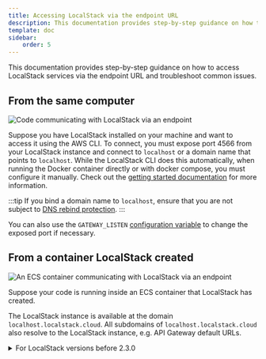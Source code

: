 ```yaml
---
title: Accessing LocalStack via the endpoint URL
description: This documentation provides step-by-step guidance on how to access LocalStack services via the endpoint URL and troubleshoot common issues.
template: doc
sidebar:
    order: 5
---
```



This documentation provides step-by-step guidance on how to access LocalStack services via the endpoint URL and troubleshoot common issues.

## From the same computer

![Code communicating with LocalStack via an endpoint](/images/aws/1.svg)

Suppose you have LocalStack installed on your machine and want to access it using the AWS CLI.
To connect, you must expose port 4566 from your LocalStack instance and connect to `localhost` or a domain name that points to `localhost`.
While the LocalStack CLI does this automatically, when running the Docker container directly or with docker compose, you must configure it manually.
Check out the [getting started documentation](/aws/getting-started/installation) for more information.


:::tip
If you bind a domain name to `localhost`, ensure that you are not subject to [DNS rebind protection](/aws/tooling/dns-server#dns-rebind-protection).
:::

You can also use the `GATEWAY_LISTEN` [configuration variable](/aws/capabilities/config/configuration) to change the exposed port if necessary.

## From a container LocalStack created

![An ECS container communicating with LocalStack via an endpoint](/images/aws/4.svg)

Suppose your code is running inside an ECS container that LocalStack has created.

The LocalStack instance is available at the domain `localhost.localstack.cloud`.
All subdomains of `localhost.localstack.cloud` also resolve to the LocalStack instance, e.g. API Gateway default URLs.

<details>
<summary>For LocalStack versions before 2.3.0</summary>
To enable access to the LocalStack instance, it's advisable to start LocalStack in a [user-defined network](https://docs.docker.com/network/bridge/), and then set the `MAIN_DOCKER_NETWORK` environment variable to this network's name.
This allows the code running inside the container to access the LocalStack instance using its hostname.
For example:

<Tabs>
<TabItem label="CLI">
```bash
# create the network
docker network create my-network
# launch localstack
MAIN_DOCKER_NETWORK=my-network DOCKER_FLAGS="--network my-network" localstack start
# then your code can access localstack at its container name (by default: localstack-main)
aws --endpoint-url http://localstack-main:4566 s3api list-buckets
```
</TabItem>
<TabItem label="Docker">
```bash
# create the network
docker network create my-network
# launch localstack
docker run --rm -it --network my-network -e MAIN_DOCKER_NETWORK=my-network <other flags> localstack/localstack[-pro]
# then your code can access localstack at its container name (by default: localstack-main)
aws --endpoint-url http://localstack-main:4566 s3api list-buckets
```
</TabItem>
<TabItem label="docker-compose.yml">
```yaml
services:
  localstack:
    # other configuration here
    environment:
      MAIN_DOCKER_NETWORK=ls
    networks:
    - ls
networks:
  ls:
    name: ls

# Your application code can then use
# http://localstack:4566 for the
# endpoint url
```
</TabItem>
</Tabs>
</details>

## From your container

![A docker container communicating with LocalStack via an endpoint](/images/aws/7.svg)

Suppose you're accessing AWS resources such as S3 in LocalStack by running your application code in a container.
Your application container should be configured to use LocalStack as its DNS server.
Once this is done, the domain name `localhost.localstack.cloud` will resolve to the LocalStack container.
All subdomains of `localhost.localstack.cloud` will also resolve to the LocalStack instance, e.g. API Gateway default URLs.

To configure your application container:

* add a user-managed docker network;
* either determine your LocalStack container IP, or configure your LocalStack container to have a fixed known IP address;
* set the DNS server of your application container to the IP address of the LocalStack container.

<Tabs>
<TabItem label="CLI">
```bash
# start localstack
localstack start -d --network ls
localstack wait

# get the ip address of the LocalStack container
docker inspect localstack-main | \
 jq -r '.[0].NetworkSettings.Networks | to_entries | .[].value.IPAddress'
# prints 172.27.0.2

# run your application container
docker run --rm -it --dns 172.27.0.2 --network ls <arguments> <image name>
```
</TabItem>
<TabItem label="Docker">
```bash
# start localstack
docker network create ls
docker run --rm -it --network ls --name localstack-main <other flags> localstack/localstack[-pro]

# get the ip address of the LocalStack container
docker inspect localstack-main | \
 jq -r '.[0].NetworkSettings.Networks | to_entries | .[].value.IPAddress'
# prints 172.27.0.2

# run your application container
docker run --rm -it --dns 172.27.0.2 --network ls <arguments> <image name>
```
</TabItem>
<TabItem label="docker-compose.yml">
```yaml
services:
  localstack:
    container_name: "${LOCALSTACK_DOCKER_NAME:-localstack-main}"
    image: localstack/localstack
    ports:
      # Now only required if you need to access LocalStack from the host
      - "127.0.0.1:4566:4566"
      # Now only required if you need to access LocalStack from the host
      - "127.0.0.1:4510-4559:4510-4559"
    environment:
      - DEBUG=${DEBUG:-0}
    volumes:
      - "${LOCALSTACK_VOLUME_DIR:-./volume}:/var/lib/localstack"
      - "/var/run/docker.sock:/var/run/docker.sock"
    networks:
      ls:
        # Set the container IP address in the 10.0.2.0/24 subnet
        ipv4_address: 10.0.2.20

  application:
    image: ghcr.io/localstack/localstack-docker-debug:main
    entrypoint: ""
    command: ["sleep", "infinity"]
    dns:
      # Set the DNS server to be the LocalStack container
      - 10.0.2.20
    networks:
      - ls

networks:
  ls:
    ipam:
      config:
        # Specify the subnet range for IP address allocation
        - subnet: 10.0.2.0/24
```
</TabItem>
</Tabs>

<details>
<summary>For LocalStack versions before 2.3.0</summary>
To facilitate access to LocalStack from within the container, it's recommended to start LocalStack in a <a href="https://docs.docker.com/network/bridge/">user-defined network</a> and set the <code>MAIN_DOCKER_NETWORK</code> environment variable to the network's name.
Doing so enables the containerized code to connect to the LocalStack instance using its hostname.
For instance:

<Tabs>
<TabItem label="CLI">
```bash
# create the network
docker network create my-network
# launch localstack
DOCKER_FLAGS="--network my-network" localstack start
# launch your container
docker run --rm it --network my-network <image name>
# then your code can access localstack at its container name (by default: localstack-main)
```
</TabItem>
<TabItem label="Docker">
```bash
# create the network
docker network create my-network
# launch localstack
docker run --rm -it --network my-network <other flags> localstack/localstack[-pro]
# launch your container
docker run --rm it --network my-network <image name>
# then your code can access localstack at its container name (by default: localstack-main)
```
</TabItem>
<TabItem label="docker-compose.yml">
```yaml
services:
  localstack:
    # other configuration here
    networks:
    - ls
  your_container:
    # other configuration here
    networks:
    - ls
networks:
  ls:
    name: ls

# Your application code can then use
# http://localstack:4566 for the
# endpoint url
```
</TabItem>
</Tabs>

### Wildcard DNS access

LocalStack newer than version 2.3.0 supports wildcard DNS access by default.
Please update your LocalStack container and see the [instructions](#from-your-container).

</details>

## From a separate host

![A separate host communicating with LocalStack via an endpoint](/images/aws/10.svg)

LocalStack must listen to the address of the host, or `0.0.0.0`.

<Tabs>
<TabItem label="CLI">
```bash
GATEWAY_LISTEN="0.0.0.0" localstack start
```
</TabItem>
<TabItem label="Docker">
```bash
# this command exposes ports on all interfaces by default
docker run --rm -it -p 4566:4566 <additional arguments> localstack
```
</TabItem>
<TabItem label="docker-compose.yml">
```yaml
services:
  localstack:
    # other configuration here
    ports:
      - "4566:4566"
      # other ports
```
</TabItem>
</Tabs>

Check out our [FAQ article on accessing LocalStack from another computer](/aws/getting-started/faq#how-can-i-access-localstack-from-an-alternative-computer).
